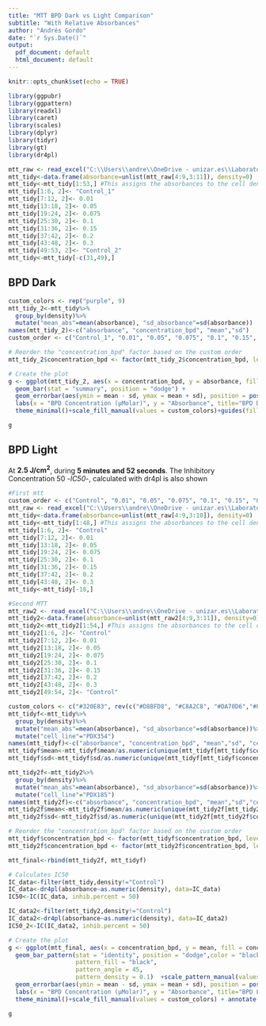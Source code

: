 ```yaml
---
title: "MTT BPD Dark vs Light Comparison"
subtitle: "With Relative Absorbances"
author: "Andrés Gordo"
date: "`r Sys.Date()`"
output:
  pdf_document: default
  html_document: default
---
```


```r
knitr::opts_chunk$set(echo = TRUE)
```

```r
library(ggpubr)
library(ggpattern)
library(readxl)
library(caret)
library(scales)
library(dplyr)
library(tidyr)
library(gt)
library(dr4pl)
```
```r
mtt_raw <- read_excel("C:\\Users\\andre\\OneDrive - unizar.es\\Laboratorio\\UCL ILDH 2023\\Results\\MTT\\MTT12_ANDRES_PDX_287.xlsx", col_names = FALSE)
mtt_tidy<-data.frame(absorbance=unlist(mtt_raw[4:9,3:11]), density=0)
mtt_tidy<-mtt_tidy[1:53,] #This assigns the absorbances to the cell density
mtt_tidy[1:6, 2]<- "Control_1"
mtt_tidy[7:12, 2]<- 0.01
mtt_tidy[13:18, 2]<- 0.05
mtt_tidy[19:24, 2]<- 0.075
mtt_tidy[25:30, 2]<- 0.1
mtt_tidy[31:36, 2]<- 0.15
mtt_tidy[37:42, 2]<- 0.2
mtt_tidy[43:48, 2]<- 0.3
mtt_tidy[49:53, 2]<- "Control_2"
mtt_tidy<-mtt_tidy[-c(31,49),]
```

## BPD Dark
```r
custom_colors <- rep("purple", 9)
mtt_tidy_2<-mtt_tidy%>%
  group_by(density)%>%
  mutate("mean_abs"=mean(absorbance), "sd_absorbance"=sd(absorbance))
names(mtt_tidy_2)<-c("absorbance", "concentration_bpd", "mean","sd")
custom_order <- c("Control_1", "0.01", "0.05", "0.075", "0.1", "0.15", "0.2", "0.3", "Control_2")

# Reorder the "concentration_bpd" factor based on the custom order
mtt_tidy_2$concentration_bpd <- factor(mtt_tidy_2$concentration_bpd, levels = custom_order)

# Create the plot
g <- ggplot(mtt_tidy_2, aes(x = concentration_bpd, y = absorbance, fill = concentration_bpd)) +
  geom_bar(stat = "summary", position = "dodge") +
  geom_errorbar(aes(ymin = mean - sd, ymax = mean + sd), position = position_dodge(width = 0.9), width = 0.25) +
  labs(x = "BPD Concentration (µMolar)", y = "Absorbance", title="BPD Dark MTT 10k cells/well") +
  theme_minimal()+scale_fill_manual(values = custom_colors)+guides(fill = FALSE)

g
```


## BPD Light
At **2.5 J/cm<sup>2</sup>**, during **5 minutes and 52 seconds**.
The Inhibitory Concentration 50 -*IC50*-, calculated with dr4pl is also shown
```r
#First mtt
custom_order <- c("Control", "0.01", "0.05", "0.075", "0.1", "0.15", "0.2", "0.3")
mtt_raw <- read_excel("C:\\Users\\andre\\OneDrive - unizar.es\\Laboratorio\\UCL ILDH 2023\\Results\\MTT\\MTT13_ANDRES_PDX_287.xlsx", col_names = FALSE)
mtt_tidy<-data.frame(absorbance=unlist(mtt_raw[4:9,3:10]), density=0)
mtt_tidy<-mtt_tidy[1:48,] #This assigns the absorbances to the cell density
mtt_tidy[1:6, 2]<- "Control"
mtt_tidy[7:12, 2]<- 0.01
mtt_tidy[13:18, 2]<- 0.05
mtt_tidy[19:24, 2]<- 0.075
mtt_tidy[25:30, 2]<- 0.1
mtt_tidy[31:36, 2]<- 0.15
mtt_tidy[37:42, 2]<- 0.2
mtt_tidy[43:48, 2]<- 0.3
mtt_tidy<-mtt_tidy[-18,]

#Second MTT
mtt_raw2 <- read_excel("C:\\Users\\andre\\OneDrive - unizar.es\\Laboratorio\\UCL ILDH 2023\\Results\\MTT\\MTT9_ANDRES_PDX_137.xlsx", col_names = FALSE)
mtt_tidy2<-data.frame(absorbance=unlist(mtt_raw2[4:9,3:11]), density=0)
mtt_tidy2<-mtt_tidy2[1:54,] #This assigns the absorbances to the cell density
mtt_tidy2[1:6, 2]<- "Control"
mtt_tidy2[7:12, 2]<- 0.01
mtt_tidy2[13:18, 2]<- 0.05
mtt_tidy2[19:24, 2]<- 0.075
mtt_tidy2[25:30, 2]<- 0.1
mtt_tidy2[31:36, 2]<- 0.15
mtt_tidy2[37:42, 2]<- 0.2
mtt_tidy2[43:48, 2]<- 0.3
mtt_tidy2[49:54, 2]<- "Control"
```


```r
custom_colors <- c("#320E83", rev(c("#D8BFD8", "#C8A2C8", "#DA70D6","#8A58FF", "#A020F0", "#8A2BE2", "#4B0082")), "#320E83")
mtt_tidyf<-mtt_tidy%>%
  group_by(density)%>%
  mutate("mean_abs"=mean(absorbance), "sd_absorbance"=sd(absorbance))%>%
  mutate("cell_line"="PDX354")
names(mtt_tidyf)<-c("absorbance", "concentration_bpd", "mean","sd", "cell_line")
mtt_tidyf$mean<-mtt_tidyf$mean/as.numeric(unique(mtt_tidyf[mtt_tidyf$concentration_bpd=="Control",3]))
mtt_tidyf$sd<-mtt_tidyf$sd/as.numeric(unique(mtt_tidyf[mtt_tidyf$concentration_bpd=="Control",3]))

mtt_tidy2f<-mtt_tidy2%>%
  group_by(density)%>%
  mutate("mean_abs"=mean(absorbance), "sd_absorbance"=sd(absorbance))%>%
  mutate("cell_line"="PDX185")
names(mtt_tidy2f)<-c("absorbance", "concentration_bpd", "mean","sd","cell_line")
mtt_tidy2f$mean<-mtt_tidy2f$mean/as.numeric(unique(mtt_tidy2f[mtt_tidy2f$concentration_bpd=="Control",3]))
mtt_tidy2f$sd<-mtt_tidy2f$sd/as.numeric(unique(mtt_tidy2f[mtt_tidy2f$concentration_bpd=="Control",3]))

# Reorder the "concentration_bpd" factor based on the custom order
mtt_tidyf$concentration_bpd <- factor(mtt_tidyf$concentration_bpd, levels = custom_order)
mtt_tidy2f$concentration_bpd <- factor(mtt_tidy2f$concentration_bpd, levels = custom_order)

mtt_final<-rbind(mtt_tidy2f, mtt_tidyf)
```

```r
# Calculates IC50
IC_data<-filter(mtt_tidy,density!="Control")
IC_data<-dr4pl(absorbance~as.numeric(density), data=IC_data)
IC50<-IC(IC_data, inhib.percent = 50)

IC_data2<-filter(mtt_tidy2,density!="Control")
IC_data2<-dr4pl(absorbance~as.numeric(density), data=IC_data2)
IC50_2<-IC(IC_data2, inhib.percent = 50)
```

```r

# Create the plot
g <- ggplot(mtt_final, aes(x = concentration_bpd, y = mean, fill = concentration_bpd, pattern=cell_line)) +
  geom_bar_pattern(stat = "identity", position = "dodge",color = "black", 
                   pattern_fill = "black",
                   pattern_angle = 45,
                   pattern_density = 0.1)  +scale_pattern_manual(values = c(PDX185 = "stripe", PDX354 = "none")) +
  geom_errorbar(aes(ymin = mean - sd, ymax = mean + sd), position = position_dodge(width = 0.9), width = 0.25) +
  labs(x = "BPD Concentration (µMolar)", y = "Absorbance", title="BPD Light MTT 10k cells/well", subtitle = "PDX185 vs PDX354") +
  theme_minimal()+scale_fill_manual(values = custom_colors) + annotate("text", size=3, x = Inf, y = Inf, hjust = 1, vjust = 1, label = paste("IC50 for BPD Light is", round(IC50,digits = 4), "for PDX354 and", round(IC50_2,digits = 4), "for PDX185.", sep=" "),fontface = 'italic')+scale_fill_manual(values = custom_colors)+guides(fill = FALSE)+scale_y_continuous(labels = scales::percent, limits=c(0,1.2))

g
```